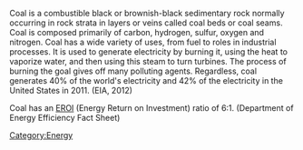 Coal is a combustible black or brownish-black sedimentary rock normally occurring in rock strata in layers or veins called coal beds or coal seams. Coal is composed primarily of carbon, hydrogen, sulfur, oxygen and nitrogen. Coal has a wide variety of uses, from fuel to roles in industrial processes. It is used to generate electricity by burning it, using the heat to vaporize water, and then using this steam to turn turbines. The process of burning the goal gives off many polluting agents. Regardless, coal generates 40% of the world's electricity and 42% of the electricity in the United States in 2011. (EIA, 2012)


Coal has an [[EROI]] (Energy Return on Investment) ratio of 6:1. (Department of Energy Efficiency Fact Sheet)

{{stub}}

[[Category:Energy]]